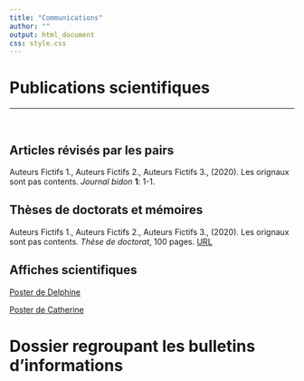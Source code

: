 ```yaml
---
title: "Communications"
author: ""
output: html_document
css: style.css
---
```


# Publications scientifiques

___

\

## Articles révisés par les pairs

Auteurs Fictifs 1., Auteurs Fictifs 2., Auteurs Fictifs 3., (2020). Les orignaux sont pas contents. *Journal bidon* **1**: 1-1.
\

## Thèses de doctorats et mémoires

Auteurs Fictifs 1., Auteurs Fictifs 2., Auteurs Fictifs 3., (2020). Les orignaux sont pas contents. *Thèse de doctorat*, 100 pages. [URL]()
\

## Affiches scientifiques

[Poster de Delphine](files/poster_delphine1.pdf)

[Poster de Catherine](files/poster_catherine1.pdf)

# Dossier regroupant les bulletins d'informations